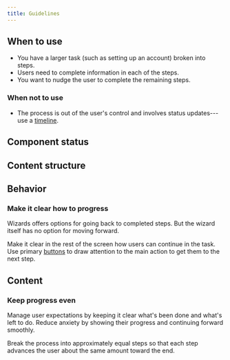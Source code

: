 ```yaml
---
title: Guidelines
---
```


<ReactExample exampleId="Wizard-default" />

## When to use

- You have a larger task (such as setting up an account) broken into steps.
- Users need to complete information in each of the steps.
- You want to nudge the user to complete the remaining steps.

### When not to use

- The process is out of the user's control and involves status updates---use a
  [timeline](/components/progress-indicators/timeline/).

## Component status

<ComponentStatus component="Wizard" />

## Content structure

<FigmaFile
  file="4QJZqvBvRrLu6t9mwObCkA"
  node="818%3A2010"
  alt="Completed steps: show steps the users has completed with the option to return; step title: sets the context for each step; active step: shows the step the user is currently in; remaining steps: show steps the user has yet to complete (without current access)."
/>

## Behavior

### Make it clear how to progress

Wizards offers options for going back to completed steps.
But the wizard itself has no option for moving forward.

Make it clear in the rest of the screen how users can continue in the task.
Use primary [buttons](/components/action/button/) to draw attention to the main action
to get them to the next step.

## Content

### Keep progress even

Manage user expectations by keeping it clear
what's been done and what's left to do.
Reduce anxiety by showing their progress and continuing forward smoothly.

Break the process into approximately equal steps
so that each step advances the user about the same amount toward the end.
